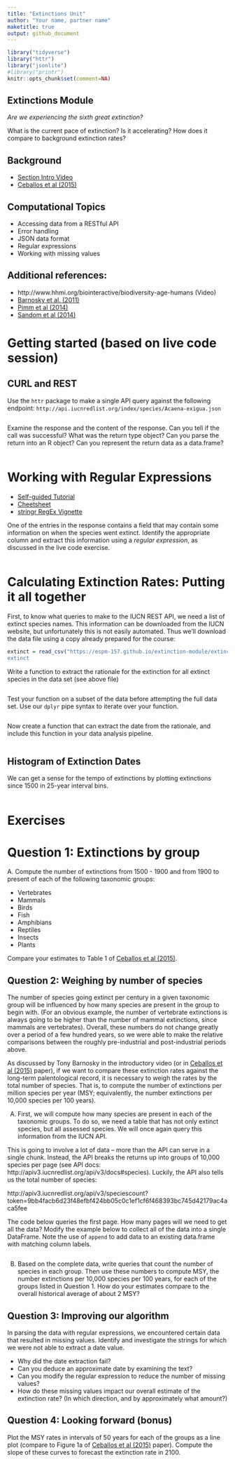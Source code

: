 ```yaml
---
title: "Extinctions Unit"
author: "Your name, partner name"
maketitle: true
output: github_document
---
```




```r
library("tidyverse")
library("httr")
library("jsonlite")
#library("printr")
knitr::opts_chunk$set(comment=NA)
```



## Extinctions Module

_Are we experiencing the sixth great extinction?_  

What is the current pace of extinction? Is it accelerating? How does it compare to background extinction rates?

## Background

- [Section Intro Video](https://youtu.be/QsH6ytm89GI)
- [Ceballos et al (2015)](http://doi.org/10.1126/sciadv.1400253)

## Computational Topics

- Accessing data from a RESTful API
- Error handling
- JSON data format
- Regular expressions
- Working with missing values

## Additional references:

- http://www.hhmi.org/biointeractive/biodiversity-age-humans (Video)
- [Barnosky et al. (2011)](http://doi.org/10.1038/nature09678)
- [Pimm et al (2014)](http://doi.org/10.1126/science.1246752)
- [Sandom et al (2014)](http://dx.doi.org/10.1098/rspb.2013.3254)


# Getting started (based on live code session)




## CURL and REST

Use the `httr` package to make a single API query against the following endpoint: `http://api.iucnredlist.org/index/species/Acaena-exigua.json`

```r

```

Examine the response and the content of the response.  Can you tell if the call was successful? What was the return type object? Can you parse the return into an R object? Can you represent the return data as a data.frame?

```r
```



# Working with Regular Expressions

- [Self-guided Tutorial](http://regexone.com/)
- [Cheetsheet](http://www.cheatography.com/davechild/cheat-sheets/regular-expressions/)
- [stringr RegEx Vignette](https://cran.r-project.org/web/packages/stringr/vignettes/regular-expressions.html)


One of the entries in the response contains a field that may contain some information on when the species went extinct.  Identify the appropriate column and extract this information using a *regular expression*, as discussed in the live code exercise.  


```r
```




# Calculating Extinction Rates: Putting it all together

First, to know what queries to make to the IUCN REST API, we need a list of extinct species names.  This information can be downloaded from the IUCN website, but unfortunately this is not easily automated.  Thus we'll download the data file using a copy already prepared for the course: 


```r
extinct = read_csv("https://espm-157.github.io/extinction-module/extinct.csv)
extinct
```


Write a function to extract the rationale for the extinction for all extinct species in the data set (see above file)

```r

```

Test your function on a subset of the data before attempting the full data set.  Use our `dplyr` pipe syntax to iterate over your function.  



```r


```

Now create a function that can extract the date from the rationale, and include this function in your data analysis pipeline. 


```r

```




## Histogram of Extinction Dates

We can get a sense for the tempo of extinctions by plotting extinctions since 1500 in 25-year interval bins.  

```r
```

# Exercises


# Question 1: Extinctions by group

A. Compute the number of extinctions from 1500 - 1900 and from 1900 to present of each of the following taxonomic groups: 

  - Vertebrates
  - Mammals
  - Birds
  - Fish
  - Amphibians
  - Reptiles
  - Insects
  - Plants

Compare your estimates to Table 1 of [Ceballos et al (2015)](http://doi.org/10.1126/sciadv.1400253).  


## Question 2: Weighing by number of species


The number of species going extinct per century in a given taxonomic group will be influenced by how many species are present in the group to begin with. (For an obvious example, the number of vertebrate extinctions is always going to be higher than the number of mammal extinctions, since mammals are vertebrates).  Overall, these numbers do not change greatly over a period of a few hundred years, so we were able to make the relative comparisons between the roughly pre-industrial and post-industrial periods above.  

As discussed by Tony Barnosky in the introductory video (or in [Ceballos et al (2015)](http://doi.org/10.1126/sciadv.1400253) paper), if we want to compare these extinction rates against the long-term palentological record, it is necessary to weigh the rates by the total number of species. That is, to compute the number of extinctions per million species per year (MSY; equivalently, the number extinctions per 10,000 species per 100 years).  

A) First, we will compute how many species are present in each of the taxonomic groups.  To do so, we need a table that has not only extinct species, but all assessed species.  We will once again query this information from the IUCN API.


This is going to involve a lot of data -- more than the API can serve in a single chunk.  Instead, the API breaks the returns up into groups of 10,000 species per page (see API docs: http://apiv3.iucnredlist.org/api/v3/docs#species).  Luckily, the API also tells us the total number of species:

http://apiv3.iucnredlist.org/api/v3/speciescount?token=9bb4facb6d23f48efbf424bb05c0c1ef1cf6f468393bc745d42179ac4aca5fee

The code below queries the first page.  How many pages will we need to get all the data?  Modify the example below to collect all of the data into a single DataFrame.  Note the use of `append` to add data to an existing data.frame with matching column labels.  


```r

```


B) Based on the complete data, write queries that count the number of species in each group.  Then use these numbers to compute MSY, the number extinctions per 10,000 species per 100 years, for each of the groups listed in Question 1.  How do your estimates compare to the overall historical average of about 2 MSY?

## Question 3: Improving our algorithm


In parsing the data with regular expressions, we encountered certain data that resulted in missing values.  Identify and investigate the strings for which we were not able to extract a date value.  

- Why did the date extraction fail?  
- Can you deduce an approximate date by examining the text? 
- Can you modify the regular expression to reduce the number of missing values?  
- How do these missing values impact our overall estimate of the extinction rate? (In which direction, and by approximately what amount?)


## Question 4: Looking forward (bonus)

Plot the MSY rates in intervals of 50 years for each of the groups as a line plot (compare to Figure 1a of [Ceballos et al (2015)](http://doi.org/10.1126/sciadv.1400253) paper).  Compute the slope of these curves to forecast the extinction rate in 2100.  
